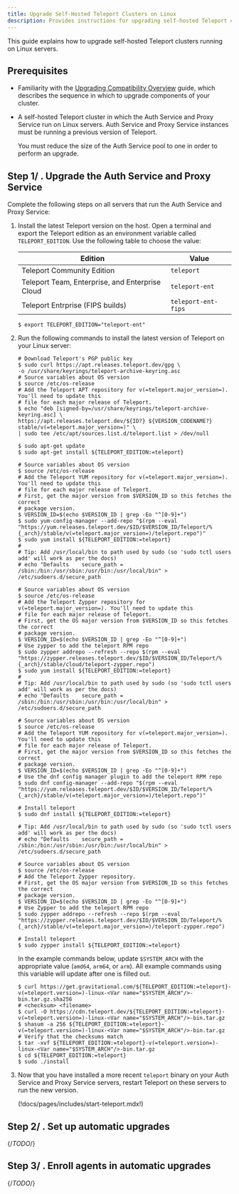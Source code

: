 ```yaml
---
title: Upgrade Self-Hosted Teleport Clusters on Linux
description: Provides instructions for upgrading self-hosted Teleport clusters that run on Linux servers. 
---
```


This guide explains how to upgrade self-hosted Teleport clusters running on
Linux servers.

## Prerequisites

- Familiarity with the [Upgrading Compatibility Overview](./overview.mdx) guide,
  which describes the sequence in which to upgrade components of your cluster.
- A self-hosted Teleport cluster in which the Auth Service and Proxy Service run
  on Linux servers. Auth Service and Proxy Service instances must be running a
  previous version of Teleport.

  You must reduce the size of the Auth Service pool to one in order to perform
  an upgrade.

## Step 1/ . Upgrade the Auth Service and Proxy Service

Complete the following steps on all servers that run the Auth Service and Proxy
Service:

1. Install the latest Teleport version on the host. Open a terminal and export
   the Teleport edition as an environment variable called `TELEPORT_EDITION`.
   Use the following table to choose the value:

   |Edition|Value|
   |---|---|
   |Teleport Community Edition|`teleport`|
   |Teleport Team, Enterprise, and Enterprise Cloud|`teleport-ent`|
   |Teleport Entrprise (FIPS builds)|`teleport-ent-fips`|
   
   ```code
   $ export TELEPORT_EDITION="teleport-ent"
   ```
1. Run the following commands to install the latest version of Teleport on your
   Linux server:
   
   <Tabs>
   <TabItem label="Debian 9+/Ubuntu 16.04+ (apt)">
   
   ```code
   # Download Teleport's PGP public key
   $ sudo curl https://apt.releases.teleport.dev/gpg \
   -o /usr/share/keyrings/teleport-archive-keyring.asc
   # Source variables about OS version
   $ source /etc/os-release
   # Add the Teleport APT repository for v(=teleport.major_version=). You'll need to update this
   # file for each major release of Teleport.
   $ echo "deb [signed-by=/usr/share/keyrings/teleport-archive-keyring.asc] \
   https://apt.releases.teleport.dev/${ID?} ${VERSION_CODENAME?} stable/v(=teleport.major_version=)" \
   | sudo tee /etc/apt/sources.list.d/teleport.list > /dev/null
   
   $ sudo apt-get update
   $ sudo apt-get install ${TELEPORT_EDITION:=teleport}
   ```
   
   </TabItem>
   <TabItem label="Amazon Linux 2/RHEL 7 (yum)">
   
   ```code
   # Source variables about OS version
   $ source /etc/os-release
   # Add the Teleport YUM repository for v(=teleport.major_version=). You'll need to update this
   # file for each major release of Teleport.
   # First, get the major version from $VERSION_ID so this fetches the correct
   # package version.
   $ VERSION_ID=$(echo $VERSION_ID | grep -Eo "^[0-9]+")
   $ sudo yum-config-manager --add-repo "$(rpm --eval "https://yum.releases.teleport.dev/$ID/$VERSION_ID/Teleport/%{_arch}/stable/v(=teleport.major_version=)/teleport.repo")"
   $ sudo yum install ${TELEPORT_EDITION:=teleport}
   #
   # Tip: Add /usr/local/bin to path used by sudo (so 'sudo tctl users add' will work as per the docs)
   # echo "Defaults    secure_path = /sbin:/bin:/usr/sbin:/usr/bin:/usr/local/bin" > /etc/sudoers.d/secure_path
   ```
   
   </TabItem>
   <TabItem label="Amazon Linux 2/RHEL 7 (zypper)">
   
   ```code
   # Source variables about OS version
   $ source /etc/os-release
   # Add the Teleport Zypper repository for v(=teleport.major_version=). You'll need to update this
   # file for each major release of Teleport.
   # First, get the OS major version from $VERSION_ID so this fetches the correct
   # package version.
   $ VERSION_ID=$(echo $VERSION_ID | grep -Eo "^[0-9]+")
   # Use zypper to add the teleport RPM repo
   $ sudo zypper addrepo --refresh --repo $(rpm --eval "https://zypper.releases.teleport.dev/$ID/$VERSION_ID/Teleport/%{_arch}/stable/cloud/teleport-zypper.repo")
   $ sudo yum install ${TELEPORT_EDITION:=teleport}
   #
   # Tip: Add /usr/local/bin to path used by sudo (so 'sudo tctl users add' will work as per the docs)
   # echo "Defaults    secure_path = /sbin:/bin:/usr/sbin:/usr/bin:/usr/local/bin" > /etc/sudoers.d/secure_path
   ```
   
   </TabItem>
   <TabItem label="Amazon Linux 2023/RHEL 8+ (dnf)">
   
   ```code
   # Source variables about OS version
   $ source /etc/os-release
   # Add the Teleport YUM repository for v(=teleport.major_version=). You'll need to update this
   # file for each major release of Teleport.
   # First, get the major version from $VERSION_ID so this fetches the correct
   # package version.
   $ VERSION_ID=$(echo $VERSION_ID | grep -Eo "^[0-9]+")
   # Use the dnf config manager plugin to add the teleport RPM repo
   $ sudo dnf config-manager --add-repo "$(rpm --eval "https://yum.releases.teleport.dev/$ID/$VERSION_ID/Teleport/%{_arch}/stable/v(=teleport.major_version=)/teleport.repo")"
   
   # Install teleport
   $ sudo dnf install ${TELEPORT_EDITION:=teleport}
   
   # Tip: Add /usr/local/bin to path used by sudo (so 'sudo tctl users add' will work as per the docs)
   # echo "Defaults    secure_path = /sbin:/bin:/usr/sbin:/usr/bin:/usr/local/bin" > /etc/sudoers.d/secure_path
   ```
   
   </TabItem>
   <TabItem label="SLES 12 SP5+ and 15 SP5+ (zypper)">
   
   ```code
   # Source variables about OS version
   $ source /etc/os-release
   # Add the Teleport Zypper repository.
   # First, get the OS major version from $VERSION_ID so this fetches the correct
   # package version.
   $ VERSION_ID=$(echo $VERSION_ID | grep -Eo "^[0-9]+")
   # Use Zypper to add the teleport RPM repo
   $ sudo zypper addrepo --refresh --repo $(rpm --eval "https://zypper.releases.teleport.dev/$ID/$VERSION_ID/Teleport/%{_arch}/stable/v(=teleport.major_version=)/teleport-zypper.repo")
   
   # Install teleport
   $ sudo zypper install ${TELEPORT_EDITION:=teleport}
   ```
   
   </TabItem>
   <TabItem label="Tarball" >
   
   In the example commands below, update `$SYSTEM_ARCH` with the appropriate
   value (`amd64`, `arm64`, or `arm`). All example commands using this variable
   will update after one is filled out.
   
   ```code
   $ curl https://get.gravitational.com/${TELEPORT_EDITION:=teleport}-v(=teleport.version=)-linux-<Var name="$SYSTEM_ARCH"/>-bin.tar.gz.sha256
   # <checksum> <filename>
   $ curl -O https://cdn.teleport.dev/${TELEPORT_EDITION:=teleport}-v(=teleport.version=)-linux-<Var name="$SYSTEM_ARCH"/>-bin.tar.gz
   $ shasum -a 256 ${TELEPORT_EDITION:=teleport}-v(=teleport.version=)-linux-<Var name="$SYSTEM_ARCH"/>-bin.tar.gz
   # Verify that the checksums match
   $ tar -xvf ${TELEPORT_EDITION:=teleport}-v(=teleport.version=)-linux-<Var name="$SYSTEM_ARCH"/>-bin.tar.gz
   $ cd ${TELEPORT_EDITION:=teleport}
   $ sudo ./install
   ```
   
   </TabItem>
   </Tabs>

1. Now that you have installed a more recent `teleport` binary on your Auth
   Service and Proxy Service servers, restart Teleport on these servers to run
   the new version.

   (!docs/pages/includes/start-teleport.mdx!)

## Step  2/ . Set up automatic upgrades

{/*TODO*/}

## Step 3/ . Enroll agents in automatic upgrades

{/*TODO*/}

